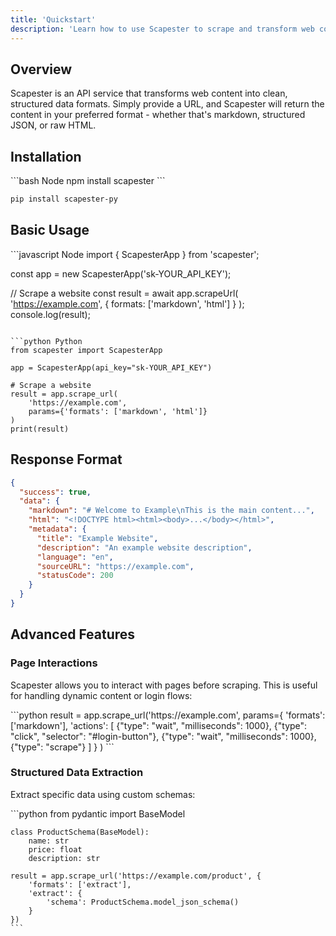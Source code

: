 ```yaml
---
title: 'Quickstart'
description: 'Learn how to use Scapester to scrape and transform web content in minutes.'
---
```


## Overview

Scapester is an API service that transforms web content into clean, structured data formats. Simply provide a URL, and Scapester will return the content in your preferred format - whether that's markdown, structured JSON, or raw HTML.

## Installation

<CodeGroup>
```bash Node
npm install scapester
```

```bash Python
pip install scapester-py
```
</CodeGroup>

## Basic Usage

<CodeGroup>
```javascript Node
import { ScapesterApp } from 'scapester';

const app = new ScapesterApp('sk-YOUR_API_KEY');

// Scrape a website
const result = await app.scrapeUrl(
    'https://example.com',
    { formats: ['markdown', 'html'] }
);
console.log(result);
```

```python Python
from scapester import ScapesterApp

app = ScapesterApp(api_key="sk-YOUR_API_KEY")

# Scrape a website
result = app.scrape_url(
    'https://example.com',
    params={'formats': ['markdown', 'html']}
)
print(result)
```
</CodeGroup>

## Response Format

```json
{
  "success": true,
  "data": {
    "markdown": "# Welcome to Example\nThis is the main content...",
    "html": "<!DOCTYPE html><html><body>...</body></html>",
    "metadata": {
      "title": "Example Website",
      "description": "An example website description",
      "language": "en",
      "sourceURL": "https://example.com",
      "statusCode": 200
    }
  }
}
```

## Advanced Features

### Page Interactions
Scapester allows you to interact with pages before scraping. This is useful for handling dynamic content or login flows:

<CodeGroup>
  <CodeBlock label="Python" active>
    ```python
    result = app.scrape_url('https://example.com', 
        params={
            'formats': ['markdown'],
            'actions': [
                {"type": "wait", "milliseconds": 1000},
                {"type": "click", "selector": "#login-button"},
                {"type": "wait", "milliseconds": 1000},
                {"type": "scrape"}
            ]
        }
    )
    ```
  </CodeBlock>
</CodeGroup>

### Structured Data Extraction
Extract specific data using custom schemas:

<CodeGroup>
  <CodeBlock label="Python" active>
    ```python
    from pydantic import BaseModel

    class ProductSchema(BaseModel):
        name: str
        price: float
        description: str

    result = app.scrape_url('https://example.com/product', {
        'formats': ['extract'],
        'extract': {
            'schema': ProductSchema.model_json_schema()
        }
    })
    ```
  </CodeBlock>
</CodeGroup>
